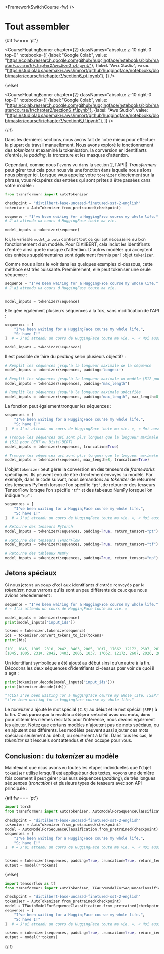 <FrameworkSwitchCourse {fw} />

# Tout assembler

{#if fw === 'pt'}

<CourseFloatingBanner chapter={2}
  classNames="absolute z-10 right-0 top-0"
  notebooks={[
    {label: "Google Colab", value: "https://colab.research.google.com/github/huggingface/notebooks/blob/master/course/fr/chapter2/section6_pt.ipynb"},
    {label: "Aws Studio", value: "https://studiolab.sagemaker.aws/import/github/huggingface/notebooks/blob/master/course/fr/chapter2/section6_pt.ipynb"},
]} />

{:else}

<CourseFloatingBanner chapter={2}
  classNames="absolute z-10 right-0 top-0"
  notebooks={[
    {label: "Google Colab", value: "https://colab.research.google.com/github/huggingface/notebooks/blob/master/course/fr/chapter2/section6_tf.ipynb"},
    {label: "Aws Studio", value: "https://studiolab.sagemaker.aws/import/github/huggingface/notebooks/blob/master/course/fr/chapter2/section6_tf.ipynb"},
]} />

{/if}

Dans les dernières sections, nous avons fait de notre mieux pour effectuer la plupart du travail manuellement. Nous avons exploré le fonctionnement des *tokenizers* et examiné la tokenisation, la conversion en identifiants d'entrée, le *padding*, la troncature et les masques d'attention.

Cependant, comme nous l'avons vu dans la section 2, l'API 🤗 *Transformers* peut gérer tout cela pour nous via une fonction dans laquelle nous allons nous plonger ici. Lorsque vous appelez votre `tokenizer` directement sur la phrase, vous récupérez des entrées qui sont prêtes à être passées dans votre modèle :


```py
from transformers import AutoTokenizer

checkpoint = "distilbert-base-uncased-finetuned-sst-2-english"
tokenizer = AutoTokenizer.from_pretrained(checkpoint)

sequence = "I've been waiting for a HuggingFace course my whole life."
# J'ai attendu un cours d’HuggingFace toute ma vie.

model_inputs = tokenizer(sequence)
```

Ici, la variable `model_inputs` contient tout ce qui est nécessaire au bon fonctionnement d'un modèle. Pour DistilBERT, cela inclut les identifiants d'entrée ainsi que le masque d'attention. D'autres modèles qui acceptent des entrées supplémentaires sont également fournis par l'objet `tokenizer`.

Comme nous allons le voir dans les quelques exemples ci-dessous, cette méthode est très puissante. Premièrement, elle peut tokeniser une seule séquence :


```py
sequence = "I've been waiting for a HuggingFace course my whole life."
# J'ai attendu un cours d’HuggingFace toute ma vie.


model_inputs = tokenizer(sequence)
```

Elle gère également plusieurs séquences à la fois, sans modification de l'API :


```py
sequences = [
    "I've been waiting for a HuggingFace course my whole life.",
    "So have I!",
]  # « J'ai attendu un cours de HuggingFace toute ma vie. », « Moi aussi ! »

model_inputs = tokenizer(sequences)
```

Il est possible de faire du *padding* selon plusieurs objectifs :

```py
# Remplit les séquences jusqu'à la longueur maximale de la séquence
model_inputs = tokenizer(sequences, padding="longest")

# Remplit les séquences jusqu'à la longueur maximale du modèle (512 pour BERT ou DistilBERT)
model_inputs = tokenizer(sequences, padding="max_length")

# Remplit les séquences jusqu'à la longueur maximale spécifiée
model_inputs = tokenizer(sequences, padding="max_length", max_length=8)
```

La fonction peut également tronquer les séquences :

```py
sequences = [
    "I've been waiting for a HuggingFace course my whole life.",
    "So have I!",
]  # « J'ai attendu un cours de HuggingFace toute ma vie. », « Moi aussi ! »

# Tronque les séquences qui sont plus longues que la longueur maximale du modèle
# (512 pour BERT ou DistilBERT)
model_inputs = tokenizer(sequences, truncation=True)

# Tronque les séquences qui sont plus longues que la longueur maximale spécifiée
model_inputs = tokenizer(sequences, max_length=8, truncation=True)
```

L'objet `tokenizer` peut gérer la conversion en des tenseurs de *frameworks* spécifiques. Ils peuvent ensuite être directement envoyés au modèle. Par exemple, dans le code suivant, nous demandons au *tokenizer* de retourner des tenseurs PyTorch lorsque l’on spécifie `"pt"`, de retourner des tenseurs TensorFlow lorsque l’on spécifie `"tf"` et des tableaux NumPy lorsque l’on indique `"np"` :

```py
sequences = [
    "I've been waiting for a HuggingFace course my whole life.",
    "So have I!",
]  # « J'ai attendu un cours de HuggingFace toute ma vie. », « Moi aussi ! »

# Retourne des tenseurs PyTorch
model_inputs = tokenizer(sequences, padding=True, return_tensors="pt")

# Retourne des tenseurs TensorFlow
model_inputs = tokenizer(sequences, padding=True, return_tensors="tf")

# Retourne des tableaux NumPy
model_inputs = tokenizer(sequences, padding=True, return_tensors="np")
```

## Jetons spéciaux

Si nous jetons un coup d'œil aux identifiants d'entrée renvoyés par le *tokenizer*, nous verrons qu'ils sont un peu différents de ceux que nous avions précédemment :


```py
sequence = "I've been waiting for a HuggingFace course my whole life."
# « J'ai attendu un cours de HuggingFace toute ma vie. »

model_inputs = tokenizer(sequence)
print(model_inputs["input_ids"])

tokens = tokenizer.tokenize(sequence)
ids = tokenizer.convert_tokens_to_ids(tokens)
print(ids)
```

```python out
[101, 1045, 1005, 2310, 2042, 3403, 2005, 1037, 17662, 12172, 2607, 2026, 2878, 2166, 1012, 102]
[1045, 1005, 2310, 2042, 3403, 2005, 1037, 17662, 12172, 2607, 2026, 2878, 2166, 1012]
```

Un identifiant symbolique a été ajouté au début ainsi qu’un autre à la fin. Décodons les deux séquences d'identifiants ci-dessus pour voir de quoi il s'agit :

```py
print(tokenizer.decode(model_inputs["input_ids"]))
print(tokenizer.decode(ids))
```

```python out
"[CLS] i've been waiting for a huggingface course my whole life. [SEP]"
"i've been waiting for a huggingface course my whole life."
```

Le *tokenizer* a ajouté le mot spécial `[CLS]` au début et le mot spécial `[SEP]` à la fin. C'est parce que le modèle a été pré-entraîné avec ces mots, donc pour obtenir les mêmes résultats pour l'inférence, nous devons également les ajouter. Notez que certains modèles n'ajoutent pas de mots spéciaux, ou en ajoutent des différents. Les modèles peuvent aussi ajouter ces mots spéciaux seulement au début, ou seulement à la fin. Dans tous les cas, le *tokenizer* sait lesquels sont attendus et s'en occupe pour vous.

## Conclusion : du <i>tokenizer</i> au modèle

Maintenant que nous avons vu toutes les étapes individuelles que l'objet `tokenizer` utilise lorsqu'il est appliqué sur des textes, voyons une dernière fois comment il peut gérer plusieurs séquences (*padding*), de très longues séquences (*troncation*) et plusieurs types de tenseurs avec son API principale :


{#if fw === 'pt'}
```py
import torch
from transformers import AutoTokenizer, AutoModelForSequenceClassification

checkpoint = "distilbert-base-uncased-finetuned-sst-2-english"
tokenizer = AutoTokenizer.from_pretrained(checkpoint)
model = AutoModelForSequenceClassification.from_pretrained(checkpoint)
sequences = [
    "I've been waiting for a HuggingFace course my whole life.",
    "So have I!",
]  # « J'ai attendu un cours de HuggingFace toute ma vie. », « Moi aussi ! »


tokens = tokenizer(sequences, padding=True, truncation=True, return_tensors="pt")
output = model(**tokens)
```
{:else}
```py
import tensorflow as tf
from transformers import AutoTokenizer, TFAutoModelForSequenceClassification

checkpoint = "distilbert-base-uncased-finetuned-sst-2-english"
tokenizer = AutoTokenizer.from_pretrained(checkpoint)
model = TFAutoModelForSequenceClassification.from_pretrained(checkpoint)
sequences = [
    "I've been waiting for a HuggingFace course my whole life.",
    "So have I!",
]  # « J'ai attendu un cours de HuggingFace toute ma vie. », « Moi aussi ! »

tokens = tokenizer(sequences, padding=True, truncation=True, return_tensors="tf")
output = model(**tokens)
```
{/if}
